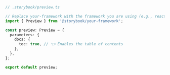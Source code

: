 ```ts
// .storybook/preview.ts

// Replace your-framework with the framework you are using (e.g., react, vue3)
import { Preview } from '@storybook/your-framework';

const preview: Preview = {
  parameters: {
    docs: {
      toc: true, // 👈 Enables the table of contents
    },
  },
};

export default preview;
```
